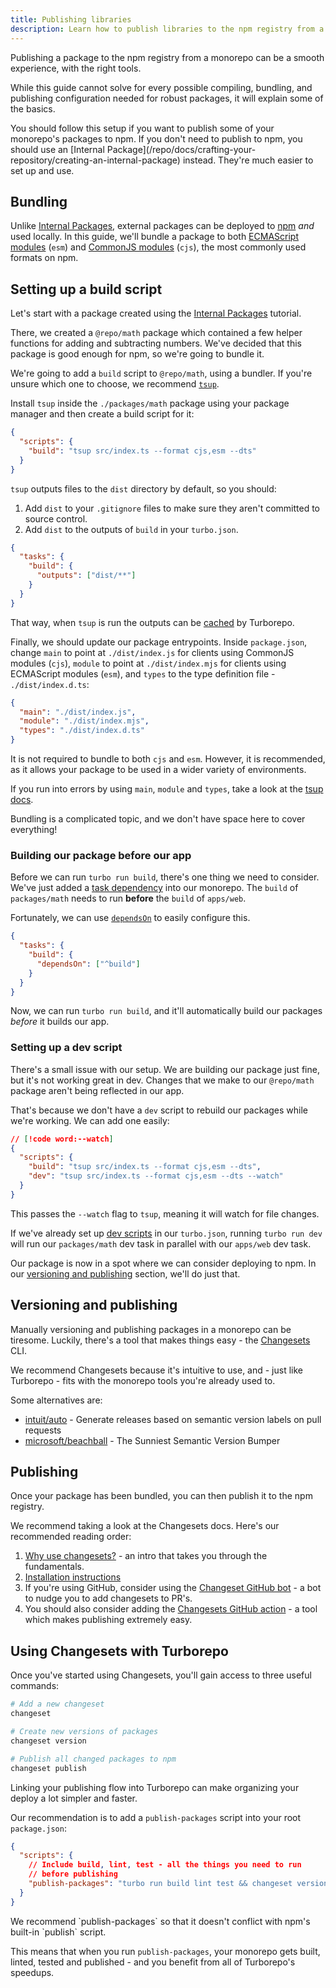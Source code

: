 ```yaml
---
title: Publishing libraries
description: Learn how to publish libraries to the npm registry from a monorepo.
---
```



Publishing a package to the npm registry from a monorepo can be a smooth experience, with the right tools.

While this guide cannot solve for every possible compiling, bundling, and publishing configuration needed for robust packages, it will explain some of the basics.

<Callout type="info">
  You should follow this setup if you want to publish some of your monorepo's
  packages to npm. If you don't need to publish to npm, you should use an
  [Internal
  Package](/repo/docs/crafting-your-repository/creating-an-internal-package)
  instead. They're much easier to set up and use.
</Callout>

## Bundling

Unlike [Internal Packages](/repo/docs/crafting-your-repository/creating-an-internal-package), external packages can be deployed to [npm](https://www.npmjs.com) _and_ used locally. In this guide, we'll bundle a package to both [ECMAScript modules](https://developer.mozilla.org/en-US/docs/Web/JavaScript/Guide/Modules) (`esm`) and [CommonJS modules](https://en.wikipedia.org/wiki/CommonJS) (`cjs`), the most commonly used formats on npm.

## Setting up a build script

Let's start with a package created using the [Internal Packages](/repo/docs/crafting-your-repository/creating-an-internal-package) tutorial.

There, we created a `@repo/math` package which contained a few helper functions for adding and subtracting numbers. We've decided that this package is good enough for npm, so we're going to bundle it.

We're going to add a `build` script to `@repo/math`, using a bundler. If you're unsure which one to choose, we recommend [`tsup`](https://tsup.egoist.dev/).

Install `tsup` inside the `./packages/math` package using your package manager and then create a build script for it:

```json title="./packages/math/package.json"
{
  "scripts": {
    "build": "tsup src/index.ts --format cjs,esm --dts"
  }
}
```

`tsup` outputs files to the `dist` directory by default, so you should:

1. Add `dist` to your `.gitignore` files to make sure they aren't committed to source control.
2. Add `dist` to the outputs of `build` in your `turbo.json`.

```json title="./turbo.json"
{
  "tasks": {
    "build": {
      "outputs": ["dist/**"]
    }
  }
}
```

That way, when `tsup` is run the outputs can be [cached](/repo/docs/crafting-your-repository/caching) by Turborepo.

Finally, we should update our package entrypoints. Inside `package.json`, change `main` to point at `./dist/index.js` for clients using CommonJS modules (`cjs`), `module` to point at `./dist/index.mjs` for clients using ECMAScript modules (`esm`), and `types` to the type definition file - `./dist/index.d.ts`:

```json title="./packages/math/package.json"
{
  "main": "./dist/index.js",
  "module": "./dist/index.mjs",
  "types": "./dist/index.d.ts"
}
```

<Callout>

It is not required to bundle to both `cjs` and `esm`. However, it is recommended, as it allows your package to be used in a wider variety of environments.

If you run into errors by using `main`, `module` and `types`, take a look at the [tsup docs](https://tsup.egoist.dev/#bundle-formats).

Bundling is a complicated topic, and we don't have space here to cover everything!

</Callout>

### Building our package before our app

Before we can run `turbo run build`, there's one thing we need to consider. We've just added a [task dependency](/repo/docs/crafting-your-repository/running-tasks) into our monorepo. The `build` of `packages/math` needs to run **before** the `build` of `apps/web`.

Fortunately, we can use [`dependsOn`](/repo/docs/reference/configuration#dependson) to easily configure this.

```json title="./turbo.json"
{
  "tasks": {
    "build": {
      "dependsOn": ["^build"]
    }
  }
}
```

Now, we can run `turbo run build`, and it'll automatically build our packages _before_ it builds our app.

### Setting up a dev script

There's a small issue with our setup. We are building our package just fine, but it's not working great in dev. Changes that we make to our `@repo/math` package aren't being reflected in our app.

That's because we don't have a `dev` script to rebuild our packages while we're working. We can add one easily:

```json title="./packages/math/package.json"
// [!code word:--watch]
{
  "scripts": {
    "build": "tsup src/index.ts --format cjs,esm --dts",
    "dev": "tsup src/index.ts --format cjs,esm --dts --watch"
  }
}
```

This passes the `--watch` flag to `tsup`, meaning it will watch for file changes.

If we've already set up [dev scripts](/repo/docs/crafting-your-repository/developing-applications#configuring-development-tasks) in our `turbo.json`, running `turbo run dev` will run our `packages/math` dev task in parallel with our `apps/web` dev task.

Our package is now in a spot where we can consider deploying to npm. In our [versioning and publishing](#versioning-and-publishing) section, we'll do just that.

## Versioning and publishing

Manually versioning and publishing packages in a monorepo can be tiresome. Luckily, there's a tool that makes things easy - the [Changesets](https://github.com/changesets/changesets) CLI.

We recommend Changesets because it's intuitive to use, and - just like Turborepo - fits with the monorepo tools you're already used to.

Some alternatives are:

- [intuit/auto](https://github.com/intuit/auto) - Generate releases based on semantic version labels on pull requests
- [microsoft/beachball](https://github.com/microsoft/beachball) - The Sunniest Semantic Version Bumper

## Publishing

Once your package has been bundled, you can then publish it to the npm registry.

We recommend taking a look at the Changesets docs. Here's our recommended reading order:

1. [Why use changesets?](https://github.com/changesets/changesets/blob/main/docs/intro-to-using-changesets.md) - an intro that takes you through the fundamentals.
1. [Installation instructions](https://github.com/changesets/changesets/blob/main/packages/cli/README.md)
1. If you're using GitHub, consider using the [Changeset GitHub bot](https://github.com/apps/changeset-bot) - a bot to nudge you to add changesets to PR's.
1. You should also consider adding the [Changesets GitHub action](https://github.com/changesets/action) - a tool which makes publishing extremely easy.

## Using Changesets with Turborepo

Once you've started using Changesets, you'll gain access to three useful commands:

```bash title="Terminal"
# Add a new changeset
changeset

# Create new versions of packages
changeset version

# Publish all changed packages to npm
changeset publish
```

Linking your publishing flow into Turborepo can make organizing your deploy a lot simpler and faster.

Our recommendation is to add a `publish-packages` script into your root `package.json`:

```json title="./package.json"
{
  "scripts": {
    // Include build, lint, test - all the things you need to run
    // before publishing
    "publish-packages": "turbo run build lint test && changeset version && changeset publish"
  }
}
```

<Callout>
  We recommend `publish-packages` so that it doesn't conflict with npm's
  built-in `publish` script.
</Callout>

This means that when you run `publish-packages`, your monorepo gets built, linted, tested and published - and you benefit from all of Turborepo's speedups.

